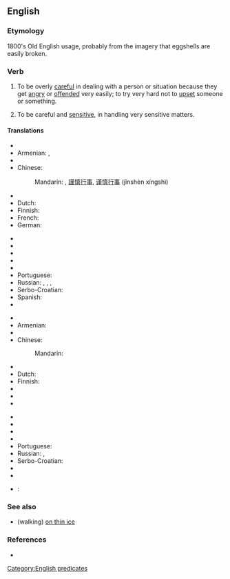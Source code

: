 ==English==

===Etymology===
1800's Old English usage, probably from the imagery that eggshells are easily broken.

===Verb===
{{en-verb|walks on eggshells|walking on eggshells|walked on eggshells}}

# {{context|idiomatic|lang=en}} To be overly [[careful]] in dealing with a person or situation because they get [[angry]] or [[offended]] very easily; to try very hard not to [[upset]] someone or something.
# {{context|idiomatic|lang=en}} To be careful and [[sensitive]], in handling very sensitive matters.

====Translations====
{{trans-top|to act carefully to avoid upsetting someone}}
* {{trreq|ar}}
* Armenian: {{t-|hy|[[վարվել]] [[շրջահայաց]] [[կերպով]]|sc=Armn}}, {{t-|hy|[[գործել]] [[մեծագույն]] [[զգուշությամբ]]|sc=Armn}}
* {{trreq|ca}}
* Chinese:
*: Mandarin: {{t|cmn|伴君如伴虎|tr=bàn jūn rú bàn hǔ|sc=Hani}} {{i|for superiors only}}, [[謹慎]][[行事]], [[谨慎]][[行事]] (jǐnshèn xíngshì)
* {{trreq|cs}}
* Dutch: {{t-|nl|op eieren lopen}}
* Finnish: {{t-|fi|pitää kuin kukkaa kämmenellä}}
* French: {{t+|fr|marcher sur des œufs}}
* German: {{t-|de|sich auf Eierschalen bewegen}}
{{trans-mid}}
* {{trreq|hi}}
* {{trreq|it}}
* {{trreq|ja}}
* {{trreq|ko}}
* {{trreq|pl}}
* Portuguese: {{t+|pt|pisar em ovos}}
* Russian: {{t+|ru|ходить на цыпочках|tr=xodítʹ na cýpočkax|sc=Cyrl}}, {{t-|ru|ходить на цырлах|tr=xodítʹ na cýrlax|sc=Cyrl}}, {{t-|ru|ходить по яичной скорлупе|tr=xodítʹ po jaíčnoj skorlupé|sc=Cyrl}}, {{t-|ru|ходить по яйцам|tr=xodítʹ po jájcam|sc=Cyrl}}
* Serbo-Croatian: {{t-|sh|ходати по јајима}}
* Spanish: {{t-|es|camina sobre cascarones de huevo|p}}
* {{trreq|vi}}
{{trans-bottom}}

{{trans-top|to handle sensitive matters delicately}}
* {{trreq|ar}}
* Armenian: {{t-|hy|[[լինել]] [[նուրբ]] [[նկատառում]] [[պահանջող]] [[դրության]] [[մեջ]]|sc=Armn}}
* {{trreq|ca}}
* Chinese:
*: Mandarin: {{t|cmn|如履薄冰|tr=rú lǚ bó bīng|sc=Hani}}
* {{trreq|cs}}
* Dutch: {{t-|nl|op eieren lopen}}
* Finnish: {{t-|fi|käsitellä silkkihansikkain}}
* {{trreq|fr}}
* {{trreq|de}}
* {{trreq|hi}}
{{trans-mid}}
* {{trreq|it}}
* {{trreq|ja}}
* {{trreq|ko}}
* {{trreq|pl}}
* Portuguese: {{t+|pt|pisar em ovos}}
* Russian: {{t+|ru|ходить на цыпочках|tr=xodítʹ na cýpočkax|sc=Cyrl}}, {{t-|ru|ходить по яйцам|tr=xodítʹ po jájcam|sc=Cyrl}}
* Serbo-Croatian: {{t-|sh|ходати по јајима}}
* {{trreq|es}}
* {{trreq|vi}}
{{trans-bottom}}

* {{ttbc|de}}: {{t-|de|sich auf Eierschalen bewegen}}

===See also===
* (walking) [[on thin ice]]

===References===
* {{R:hy:Seferian:1986|page=52}} <!--for the Armenian translations-->

[[Category:English predicates]]